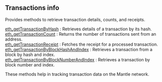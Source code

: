 ## Transactions info

Provides methods to retrieve transaction details, counts, and receipts.

[eth_getTransactionByHash](/mantle-api/transactionsinfo/eth_getTransactionByHash) : Retrieves details of a transaction by its hash.  \
[eth_getTransactionCount](/mantle-api/transactionsinfo/eth_getTransactionCount) : Returns the number of transactions sent from an address. \
[eth_getTransactionReceipt](/mantle-api/transactionsinfo/eth_getTransactionReceipt) : Fetches the receipt for a processed transaction.  \
[eth_getTransactionByBlockHashAndIndex](/mantle-api/transactionsinfo/eth_getTransactionByBlockHashAndIndex) : Retrieves a transaction from a block by hash and index. \
[eth_getTransactionByBlockNumberAndIndex](/mantle-api/transactionsinfo/eth_getTransactionByBlockNumberAndIndex) : Retrieves a transaction by block number and index.

These methods help in tracking transaction data on the Mantle network.
